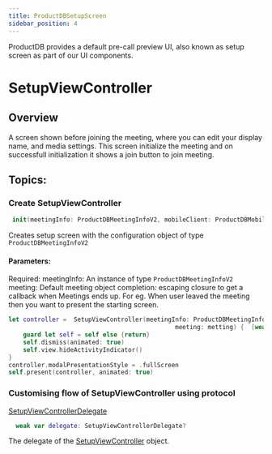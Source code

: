 ```yaml
---
title: ProductDBSetupScreen
sidebar_position: 4
---
```


ProductDB provides a default pre-call preview UI, also known as setup screen as part of our UI components.

# SetupViewController

## Overview

A screen shown before joining the meeting, where you can edit your display name,
and media settings. This screen initialize the meeting and on successfull initialization
it shows a join button to join meeting.

## Topics:

### Create SetupViewController

```swift
 init(meetingInfo: ProductDBMeetingInfoV2, mobileClient: ProductDBMobileClient, completion:@escaping()->Void)

```

Creates setup screen with the configuration object of type `ProductDBMeetingInfoV2`

#### Parameters:

Required:
meetingInfo: An instance of type `ProductDBMeetingInfoV2`
meeting: Default meeting object
completion: escaping closure to get a callback when Meetings ends up. For eg. When user leaved the meeting then
you want to present the starting screen.

```swift
let controller =  SetupViewController(meetingInfo: ProductDBMeetingInfo,
                                              meeting: metting) {  [weak self] in
    guard let self = self else {return}
    self.dismiss(animated: true)
    self.view.hideActivityIndicator()
}
controller.modalPresentationStyle = .fullScreen
self.present(controller, animated: true)

```

### Customising flow of SetupViewController using protocol

[SetupViewControllerDelegate](/ios/components/ProductDB-setup-screen-delegate)

```swift
  weak var delegate: SetupViewControllerDelegate?
```

The delegate of the [SetupViewController](/ios/components/ProductDB-setup-screen) object.
